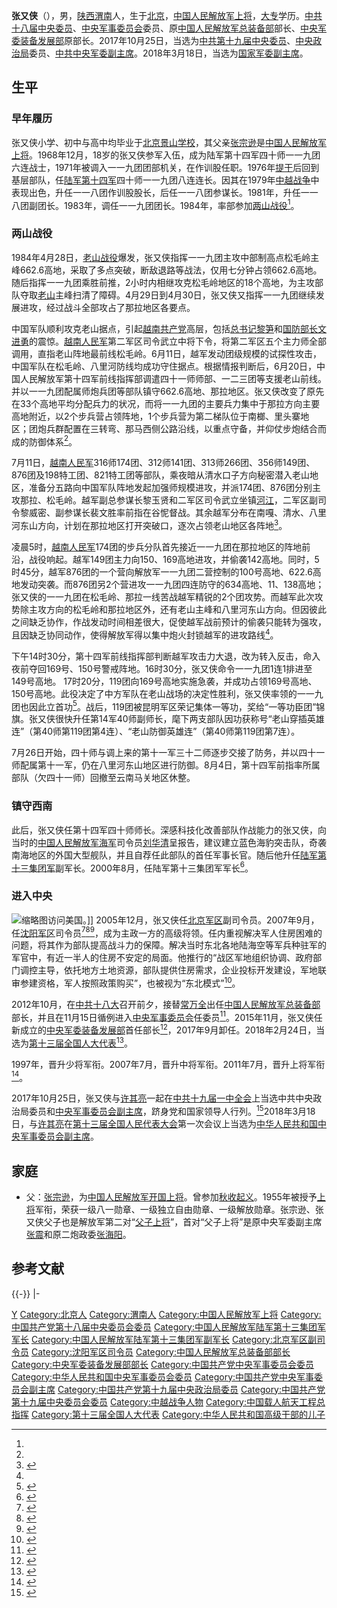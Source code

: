 {{Infobox Military Person
|name=张又侠
|sex=男
|image name=Zhang_Youxia_(2017-12-07)_3.jpg
|image width=200px
|date of birth={{birth year and age|1950|7}}
|placeofbirth={{CHN}}[[北京市|北京市]]
|caption=张又侠于2017年
|nationality = {{PRC}}
|party = {{CPC}}
|nickname = “张大侠”
|serviceyears=1968年至今
|rank=[[File:PLAGeneral_r.png|40px]][[中国人民解放军上将|陆军上将]]
|job = [[中国共产党中央军事委员会副主席|中国共产党中央军事委员会副主席]]
|job-1 = [[中华人民共和国中央军事委员会副主席|中华人民共和国中央军事委员会副主席]]
|job-2 = [[中央军委装备发展部|中央军委装备发展部]]部长
|job-3 = [[中国人民解放军总装备部|中国人民解放军总装备部]]部长
|job-4 = [[中国人民解放军沈阳军区|中国人民解放军沈阳军区]]司令员
|period = 2017年10月—
|period-1 = 2018年3月—
|period-2 = 2015年11月—2017年8月
|period-3 = 2012年10月—2015年11月
|period-4 = 2007年9月—2012年10月
|branch={{PLA-Army}}
|battles= [[1979年中越战争|1979年中越战争]]
*[[老街战役|老街战役]]<br>
[[中越边境冲突|中越边境冲突]]
*[[老山战役|老山战役]]
|relatives=父亲[[张宗逊|张宗逊]]<br />母亲[[杜芳|杜芳]]<br />兄长[[张新侠|张新侠]]
|educate = [[中国人民解放军军事学院|中国人民解放军军事学院]]基本系 (大专)<br>[[北京景山学校|北京景山学校]] (小学、初中、高中)
|unit= [[中国人民解放军步兵|步兵部队]] 
|commands = [[中央军委装备发展部|装备发展部]]<br>[[中国人民解放军总装备部|总装备部]]<br>[[沈阳军区|沈阳军区]]<br>[[中国人民解放军陆军第七十七集团军|陆军第13集团军]]<br>[[山地合成第四十旅|摩托化步兵第40师]]<br>[[山地合成第四十旅|步兵第119团]]<br>[[老山十五勇士连|步兵第119团8连]]
|awards=    
|laterwork=
|rankrecord=[[中国人民解放军上将|中国人民解放军上将]]（2011年）<br />[[中国人民解放军中将|中国人民解放军中将]]（2007年）<br />[[中国人民解放军少将|中国人民解放军少将]]（1997年）
}}

'''张又侠'''（{{bd|1950年|7月|||catIdx=Z张}}），男，[[陕西省|陕西]][[渭南市|渭南]]人，生于[[北京市|北京]]，[[中国人民解放军上将|中国人民解放军上将]]，[[大专|大专]]学历。[[中国共产党第十八届中央委员会委员列表|中共十八届中央委员]]、[[中央军事委员会|中央军事委员会]]委员、原[[中国人民解放军总装备部|中国人民解放军总装备部]]部长、[[中央军委装备发展部|中央军委装备发展部]]原部长。2017年10月25日，当选为[[中国共产党第十九届中央委员会|中共第十九届中央]][[中国共产党第十九届中央委员会委员列表|委员]]、[[中国共产党中央政治局|中央政治局]]委员、[[中國共產黨中央軍事委員會副主席|中共中央军委副主席]]。2018年3月18日，当选为[[中華人民共和國中央軍事委員會副主席|国家军委副主席]]。

== 生平 ==
=== 早年履历 ===
张又侠小学、初中与高中均毕业于[[北京景山学校|北京景山学校]]，其父亲[[张宗逊|张宗逊]]是[[中国人民解放军上将|中国人民解放军上将]]。1968年12月，18岁的张又侠参军入伍，成为陆军第十四军四十师一一九团六连战士，1971年被调入一一九团团部机关，在作训股任职。1976年[[提干|提干]]后回到基层部队，任[[中国人民解放军陆军第十四集团军|陆军第十四军]]四十师一一九团八连连长。因其在1979年[[1979年中越战争|中越战争]]中表现出色，升任一一八团作训股股长，后任一一八团参谋长。1981年，升任一一八团副团长。1983年，调任一一九团团长。1984年，率部参加[[兩山戰役|两山战役]]<ref name="ak" />。

=== 两山战役 ===
{{see also|老山战役}}
1984年4月28日，[[老山战役|老山战役]]爆发，张又侠指挥一一九团主攻中部制高点松毛岭主峰662.6高地，采取了多点突破，断敌退路等战法，仅用七分钟占领662.6高地。随后指挥一一九团乘胜前推，2小时内相继攻克松毛岭地区的18个高地，为主攻部队夺取[[老山_(麻栗坡县)|老山]]主峰扫清了障碍。4月29日到4月30日，张又侠又指挥一一九团继续发展进攻，经过战斗全部攻占了那拉地区各要点。

中国军队顺利攻克老山据点，引起[[越南共产党|越南共产党]]高层，包括[[越南共产党中央委员会总书记|总书记]][[黎笋|黎笋]]和[[越南国防部|国防部长]][[文进勇|文进勇]]的震惊。[[越南人民军|越南人民军]]第二军区司令武立中将下令，将第二军区五个主力师全部调用，直指老山阵地最前线松毛岭。6月11日，越军发动团级规模的试探性攻击，中国军队在松毛岭、八里河防线均成功守住据点。根据情报判断后，6月20日，中国人民解放军第十四军前线指挥部调遣四十一师师部、一二三团等支援老山前线。并以一一九团配属师炮兵团等部队镇守662.6高地、那拉地区。张又侠改变了原先在33个高地平均分配兵力的状况，而将一一九团的主要兵力集中于那拉方向主要高地附近，以2个步兵营占领阵地，1个步兵营为第二梯队位于南榔、里头寨地区；团炮兵群配置在三转弯、那马西侧公路沿线，以重点守备，并仰仗步炮结合而成的防御体系<ref name="ak" />。

7月11日，[[越南人民军|越南人民军]]316师174团、312师141团、313师266团、356师149团、876团及198特工团、821特工团等部队，乘夜暗从清水口子方向秘密潜入老山地区，准备分五路向中国军队阵地发起加强师规模进攻，并派174团、876团分别主攻那拉、松毛岭。越军副总参谋长黎玉贤和二军区司令武立坐镇[[河江市|河江]]，二军区副司令黎威密、副参谋长裴文胜率前指在谷怩督战。其余越军分布在南嘎、清水、八里河东山方向，计划在那拉地区打开突破口，逐次占领老山地区各阵地<ref name="ak">{{cite book|author1=刘元勋|title=中国军队作战重大实录|date=2000年5月|location=拉萨|publisher=西藏人民出版社|ISBN=7-223-00648-X|pages=233-238|accessdate=2015-07-21}}</ref>。

凌晨5时，[[越南人民军|越南人民军]]174团的步兵分队首先接近一一九团在那拉地区的阵地前沿，战役响起。越军149团主力向150、169高地进攻，并偷袭142高地。同时，5时45分，越军876团的一个营向解放军一一九团二营控制的100号高地、622.6高地发动突袭。而876团另2个营进攻一一九团四连防守的634高地、11、138高地；张又侠的一一九团在松毛岭、那拉一线苦战越军精锐的2个团攻势。而越军此次攻势除主攻方向的松毛岭和那拉地区外，还有老山主峰和八里河东山方向。但因彼此之间缺乏协作，作战发动时间相差很大，促使越军战前预计的偷袭只能转为强攻，且因缺乏协同动作，使得解放军得以集中炮火封锁越军的进攻路线<ref name=ak />。

下午14时30分，第十四军前线指挥部判断越军攻击力大退，改为转入反击，命入夜前夺回169号、150号警戒阵地。16时30分，张又侠命令一一九团1连1排进至149号高地。
17时20分，119团向169号高地实施急袭，并成功占领169号高地、150号高地。此役决定了中方军队在老山战场的决定性胜利，张又侠率领的一一九团也因此立首功<ref>{{cite book|language=zh|author1=马敏|author2=严昌洪|title=当代中国：东方巨人的崛起|url=|year=2001|location=|publisher=贵州人民出版社|ISBN=|page=540 }}</ref>。战后，119团被昆明军区荣记集体一等功，奖给“一等功臣团”锦旗。张又侠很快升任第14军40师副师长，麾下两支部队因功获称号“老山穿插英雄连”（第40师第119团第4连）、“老山防御英雄连”（第40师第119团第7连）。

7月26日开始，四十师与调上来的第十一军三十二师逐步交接了防务，并以四十一师配属第十一军，仍在八里河东山地区进行防御。8月4日，第十四军前指率所属部队（欠四十一师）回撤至云南马关地区休整。

=== 镇守西南 ===
此后，张又侠任第十四军四十师师长。深感科技化改善部队作战能力的张又侠，向当时的[[中国人民解放军海军|中国人民解放军海军]]司令员[[刘华清|刘华清]]呈报告，建议建立蓝色海豹突击队，奇袭南海地区的外国大型舰队，并且自荐任此部队的首任军事长官。随后他升任[[中国人民解放军陆军第七十七集团军|陆军第十三集团军]]副军长。2000年8月，任陆军第十三集团军军长<ref>{{cite book|author1=《读者参考丛书》编辑部 编著|title=今天怎样改革|url=https://archive.org/details/duzhecankaocongs0000unse_g7m4|date=2013年2月|location=上海|publisher=学林出版社|isbn=978-7-5486-0480-8|page=[https://archive.org/details/duzhecankaocongs0000unse_g7m4/page/125 125]|accessdate=2015-07-21}}</ref>。

=== 进入中央 ===
[[File:USMC-120509-M-PH073-074.jpg|缩略图]]访问美国。]]
2005年12月，张又侠任[[中国人民解放军北京军区|北京军区]]副司令员。2007年9月，任[[中国人民解放军沈阳军区|沈阳军区]]司令员<ref>{{cite book|author=军事科学院《世界军事年鉴》编辑部著|title=世界军事年鉴 2012|date=2013年10月|location =北京|publisher=解放军出版社|isbn=978-7-5065-6689-6|page=93|accessdate=2015-07-21}}</ref><ref>{{cite news|title=张又侠：历练丰富、资历完整的 “将门之后”|url=http://www.chinavalue.net/Blog/450738.aspx|accessdate=2011-04-02|website=中国价值网}}</ref><ref>{{cite book|editor=中共中央党史研究室第三研究部|title=中国共产党奋斗进取的90年 第3卷 1978-2011|date=2011年6月|location=沈阳|publisher=辽海出版社|ISBN=978-7-5451-1282-5|page=811|accessdate=2015-07-21}}</ref>，成为主政一方的高级将领。任内重视解决军人住房困难的问题，将其作为部队提高战斗力的保障。解决当时东北各地陆海空等军兵种驻军的军官中，有近一半人的住房不安定的局面。他推行的“战区军地组织协调、政府部门调控主导，依托地方土地资源，部队提供住房需求，企业投标开发建设，军地联审参建资格，军人按照政策购买”，也被视为“东北模式”<ref>{{cite journal|title=解放军军史上的第二对父子上将|journal=共产党员 辽宁 下半月|year=2011年|issue=9|page=22|accessdate=2015-07-21}}</ref>。

2012年10月，在[[中国共产党第十八次全国代表大会|中共十八大]]召开前夕，接替[[常万全|常万全]]出任[[中国人民解放军总装备部|中国人民解放军总装备部]]部长，并且在11月15日循例进入[[中央军事委员会|中央军事委员会]]任委员<ref>{{cite web|url=http://news.163.com/11/0723/14/79LGFJV800014JB5.html|title=中央军委授予孙建国等六名军官上将军衔|accessdate=2011-07-23|author=|date=2011-07-23|publisher=网易|archive-date=2020-04-12|archive-url=https://web.archive.org/web/20200412212459/http://news.163.com/11/0723/14/79LGFJV800014JB5.html|dead-url=no}}</ref>。2015年11月，张又侠任新成立的[[中央军委装备发展部|中央军委装备发展部]]首任部长<ref>{{cite news|url=http://www.thepaper.cn/newsDetail_forward_1417770|title=原总参谋长房峰辉上将任军委联合参谋部参谋长|author=|date=2016-01-14|work=|accessdate=2016-01-14|agency=澎湃新闻|archive-date=2016-01-16|archive-url=https://web.archive.org/web/20160116071033/http://www.thepaper.cn/newsDetail_forward_1417770|dead-url=no}}</ref>，2017年9月卸任。2018年2月24日，当选为[[第十三届全国人大代表|第十三届全国人大代表]]<ref>{{Cite web|title=（受权发布）中华人民共和国第十三届全国人民代表大会代表名单-中新网|url=http://www.chinanews.com/gn/2018/02-25/8453959.shtml|accessdate=2021-02-13|work=中新网|archive-date=2018-02-27|archive-url=https://web.archive.org/web/20180227031724/http://www.chinanews.com/gn/2018/02-25/8453959.shtml|dead-url=no}}</ref>。

1997年，晋升少将军衔。2007年7月，晋升中将军衔。2011年7月，晋升上将军衔<ref>{{cite web|language=zh-hans|publisher=新华网|title=中央军委举行晋升上将军衔仪式 胡锦涛颁发命令状|url=http://news.xinhuanet.com/politics/2011-07/23/c_121710872.htm|author=|date=2011-07-23|accessdate=2012-10-25|archive-date=2014-12-25|archive-url=https://web.archive.org/web/20141225220945/http://news.xinhuanet.com/politics/2011-07/23/c_121710872.htm|dead-url=no}}</ref>。

2017年10月25日，张又侠与[[许其亮|许其亮]]一起在[[中国共产党第十九届中央委员会第一次全体会议|中共十九届一中全会]]上当选中共中央政治局委员和[[中國共產黨中央軍事委員會副主席|中央军事委员会副主席]]，跻身党和国家领导人行列。<ref>{{cite web|url=http://news.xinhuanet.com/politics/19cpcnc/2017-10/25/c_1121853954.htm|title=中国共产党第十九届中央委员会第一次全体会议公报|publisher=[[新华社|新华社]]|date=2017-10-25|accessdate=2017-10-25|archive-date=2017-10-25|archive-url=https://web.archive.org/web/20171025133621/http://news.xinhuanet.com/politics/19cpcnc/2017-10/25/c_1121853954.htm|dead-url=no}}</ref>2018年3月18日，与[[许其亮|许其亮]]在[[第十三届全国人民代表大会|第十三届全国人民代表大会]]第一次会议上当选为[[中华人民共和国中央军事委员会副主席|中华人民共和国中央军事委员会副主席]]。

== 家庭 ==
*父：[[张宗逊|张宗逊]]，为[[中国人民解放军上将列表|中国人民解放军开国上将]]。曾参加[[秋收起义|秋收起义]]。1955年被授予[[中国人民解放军上将|上将]]军衔，荣获一级八一勋章、一级独立自由勋章、一级解放勋章。张宗逊、张又侠父子也是解放军第二对“[[中国人民解放军父子上将|父子上将]]”，首对“父子上将”是原中央军委副主席[[张震_(上将)|张震]]和原二炮政委[[张海阳|张海阳]]。

== 参考文献 ==
{{Reflist|30em}}

{{-}}
{{start box}}
{{s-ppo|cpc}}
{{s-before|[[范长龙|范长龙]]}}
{{s-title|[[中國共產黨中央軍事委員會副主席|中國共產黨中央軍事委員會副主席]]<br /><small>（与[[许其亮|许其亮]]同时在任）</small>|2017年10月—}}
{{s-inc}}
{{s-gov|prc}}
{{s-before|[[范长龙|范长龙]]}}
{{s-title|[[中華人民共和國中央軍事委員會副主席|中華人民共和國中央軍事委員會副主席]]<br  /><small>（与[[许其亮|许其亮]]同时在任）</small>|2018年3月-}}
{{s-inc}}
{{s-mil|pla}}
{{s-new}}
{{s-title|[[中央军事委员会装备发展部|中央军事委员会装备发展部]]部长|2015年11月—2017年8月}}
{{s-after|[[李尚福|李尚福]]}}
{{s-before|[[常万全|常万全]]}}
{{s-title|[[中国人民解放军总装备部|中国人民解放军总装备部]]部长|2012年10月—2015年11月}}
{{s-none|总装备部撤销}}
{{s-mil|pla-army}}
{{s-before|[[常万全|常万全]]}}
{{s-title|[[中国人民解放军沈阳军区|中国人民解放军沈阳军区]][[司令员|司令员]]|2007年9月—2012年10月}}
{{s-after|[[王教成|王教成]]}}
|-
{{s-before|[[桂全智|桂全智]]}}
{{s-title|[[中国人民解放军陆军第七十七集团军|中国人民解放军陆军第十三集团军]][[军长|军长]]|2000年12月—2005年12月}}
{{s-after|[[王西欣|王西欣]]}}
{{end box}}

{{先辈曾任党和国家领导人的中华人民共和国高级干部|军}}
{{党和国家领导人}}
{{中共中央政治局/19|委员}}
{{中央军委}}
{{中央军委/19|副主席}}
{{中央军委/18|委员}}
{{中华人民共和国现役上将}}
{{中国人民解放军总装备部部长}}
{{中国人民解放军上将/2011}}
{{中国载人航天工程}}

{{Authority control}}

{{DEFAULTSORT:Zhang张}}
[[Category:张姓|Y]]
[[Category:北京人|Category:北京人]]
[[Category:渭南人|Category:渭南人]]
[[Category:中国人民解放军上将|Category:中国人民解放军上将]]
[[Category:中国共产党第十八届中央委员会委员|Category:中国共产党第十八届中央委员会委员]]
[[Category:中国人民解放军陆军第十三集团军军长|Category:中国人民解放军陆军第十三集团军军长]]
[[Category:中国人民解放军陆军第十三集团军副军长|Category:中国人民解放军陆军第十三集团军副军长]]
[[Category:北京军区副司令员|Category:北京军区副司令员]]
[[Category:沈阳军区司令员|Category:沈阳军区司令员]]
[[Category:中国人民解放军总装备部部长|Category:中国人民解放军总装备部部长]]
[[Category:中央军委装备发展部部长|Category:中央军委装备发展部部长]]
[[Category:中国共产党中央军事委员会委员|Category:中国共产党中央军事委员会委员]]
[[Category:中华人民共和国中央军事委员会委员|Category:中华人民共和国中央军事委员会委员]]
[[Category:中国共产党中央军事委员会副主席|Category:中国共产党中央军事委员会副主席]]
[[Category:中国共产党第十九届中央政治局委员|Category:中国共产党第十九届中央政治局委员]]
[[Category:中国共产党第十九届中央委员会委员|Category:中国共产党第十九届中央委员会委员]]
[[Category:中越战争人物|Category:中越战争人物]]
[[Category:中国载人航天工程总指挥|Category:中国载人航天工程总指挥]]
[[Category:第十三届全国人大代表|Category:第十三届全国人大代表]]
[[Category:中华人民共和国高级干部的儿子|Category:中华人民共和国高级干部的儿子]]